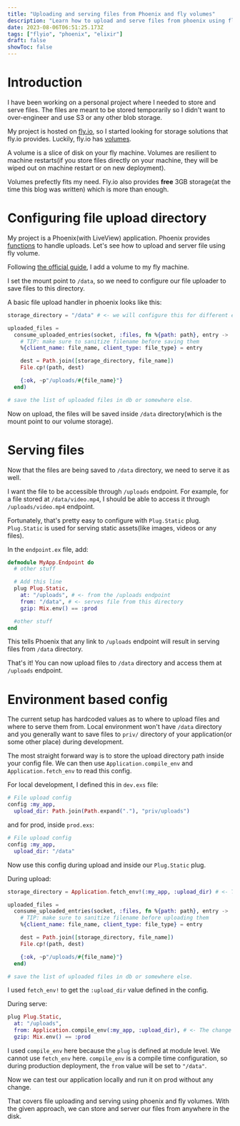 ```yaml
---
title: "Uploading and serving files from Phoenix and fly volumes"
description: "Learn how to upload and serve files from phoenix using fly volumes"
date: 2023-08-06T06:51:25.173Z
tags: ["flyio", "phoenix", "elixir"]
draft: false
showToc: false
---
```


# Introduction

I have been working on a personal project where I needed to store and serve files. The files are meant to be stored temporarily so I didn't want to over-engineer and use S3 or any other blob storage.

My project is hosted on [fly.io](https://fly.io), so I started looking for storage solutions that fly.io provides. Luckily, fly.io has [volumes](https://fly.io/docs/reference/volumes/).

A volume is a slice of disk on your fly machine. Volumes are resilient to machine restarts(if you store files directly on your machine, they will be wiped out on machine restart or on new deployment).

Volumes prefectly fits my need. Fly.io also provides **free** 3GB storage(at the time this blog was written) which is more than enough.

# Configuring file upload directory

My project is a Phoenix(with LiveView) application. Phoenix provides [functions](https://hexdocs.pm/phoenix_live_view/uploads.html) to handle uploads. Let's see how to upload and server file using fly volume.

Following [the official guide](https://fly.io/docs/apps/volume-storage/), I add a volume to my fly machine.

I set the mount point to `/data`, so we need to configure our file uploader to save files to this directory.

A basic file upload handler in phoenix looks like this:

```elixir
storage_directory = "/data" # <- we will configure this for different enviroments later

uploaded_files =
  consume_uploaded_entries(socket, :files, fn %{path: path}, entry ->
    # TIP: make sure to sanitize filename before saving them
    %{client_name: file_name, client_type: file_type} = entry

    dest = Path.join([storage_directory, file_name])
    File.cp!(path, dest)

    {:ok, ~p"/uploads/#{file_name}"}
  end)

# save the list of uploaded files in db or somewhere else.
```

Now on upload, the files will be saved inside `/data` directory(which is the mount point to our volume storage).

# Serving files

Now that the files are being saved to `/data` directory, we need to serve it as well.

I want the file to be accessible through `/uploads` endpoint. For example, for a file stored at `/data/video.mp4`, I should be able to access it through `/uploads/video.mp4` endpoint.

Fortunately, that's pretty easy to configure with `Plug.Static` plug. `Plug.Static` is used for serving static assets(like images, videos or any files).

In the `endpoint.ex` file, add:

```elixir filename=endpoint.ex
defmodule MyApp.Endpoint do
  # other stuff

  # Add this line
  plug Plug.Static,
    at: "/uploads", # <- from the /uploads endpoint
    from: "/data", # <- serves file from this directory
    gzip: Mix.env() == :prod

  #other stuff
end
```

This tells Phoenix that any link to `/uploads` endpoint will result in serving files from `/data` directory.

That's it! You can now upload files to `/data` directory and access them at `/uploads` endpoint.

# Environment based config

The current setup has hardcoded values as to where to upload files and where to serve them from. Local environment won't have `/data` directory and you generally want to save files to `priv/` directory of your application(or some other place) during development.

The most straight forward way is to store the upload directory path inside your config file. We can then use `Application.compile_env` and `Application.fetch_env` to read this config.

For local development, I defined this in `dev.exs` file:

```elixir
# File upload config
config :my_app,
  upload_dir: Path.join(Path.expand("."), "priv/uploads")
```

and for prod, inside `prod.exs`:

```elixir
# File upload config
config :my_app,
  upload_dir: "/data"
```

Now use this config during upload and inside our `Plug.Static` plug.

During upload:

```elixir
storage_directory = Application.fetch_env!(:my_app, :upload_dir) # <- The change

uploaded_files =
  consume_uploaded_entries(socket, :files, fn %{path: path}, entry ->
    # TIP: make sure to sanitize filename before uploading them
    %{client_name: file_name, client_type: file_type} = entry

    dest = Path.join([storage_directory, file_name])
    File.cp!(path, dest)

    {:ok, ~p"/uploads/#{file_name}"}
  end)

# save the list of uploaded files in db or somewhere else.
```

I used `fetch_env!` to get the `:upload_dir` value defined in the config.

During serve:

```elixir
plug Plug.Static,
  at: "/uploads",
  from: Application.compile_env(:my_app, :upload_dir), # <- The change
  gzip: Mix.env() == :prod
```

I used `compile_env` here because the `plug` is defined at module level. We cannot use `fetch_env` here. `compile_env` is a compile time configuration, so during production deployment, the `from` value will be set to `"/data"`.

Now we can test our application locally and run it on prod without any change.

That covers file uploading and serving using phoenix and fly volumes. With the given approach, we can store and server our files from anywhere in the disk.
